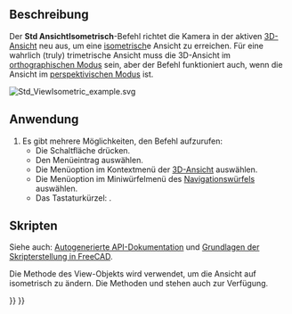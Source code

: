 <languages/>

{{Docnav/de
|[[Std_AlignToSelection/de|AusrichtenZurAuswahl]]
|[[Std_ViewDimetric/de|AnsichtDimetrisch]]
|[[Std_View_Menu/de|Std Menü ansicht]]
|IconL=Std_AlignToSelection.svg
|IconR=Std_ViewDimetric.svg
|IconC=Freecad.svg
}}

{{GuiCommand/de
|Name=Std ViewIsometric
|Name/de=Std ViewIsometric
|MenuLocation=Ansicht → Standardansichten → Axonometrisch → Isometrisch
|Workbenches=Alle
|Shortcut={{KEY|0}}
|SeeAlso=[[Std_ViewDimetric/de|Std AnsichtDimetrisch]], [[Std_ViewTrimetric/de|Std AnsichtTrimetrisch]]
}}

<span id="Description"></span>
==Beschreibung==

Der '''Std AnsichtIsometrisch'''-Befehl richtet die Kamera in der aktiven [[3D_view/de|3D-Ansicht]] neu aus, um eine [https://de.wikipedia.org/wiki/Axonometrie#Isometrische_Axonometrie isometrisch]e Ansicht zu erreichen. Für eine wahrlich (truly) trimetrische Ansicht muss die 3D-Ansicht im [[Std_OrthographicCamera/de|orthographischen Modus]] sein, aber der Befehl funktioniert auch, wenn die Ansicht im [[Std_PerspectiveCamera/de|perspektivischen Modus]] ist.

[[Image:Std_ViewIsometric_example.svg]]
{{Caption|Das [[Std_AxisCross/de|Achsenkreuz]] und ein Würfel in isometrischer Ansicht}}

<span id="Usage"></span>
==Anwendung==

# Es gibt mehrere Möglichkeiten, den Befehl aufzurufen:
#* Die Schaltfläche {{Button|[[Image:Std_ViewIsometric.svg|16px]] [[Std_ViewIsometric/de|Isometrisch]]}} drücken.
#* Den Menüeintrag {{MenuCommand|Ansicht → Standardansichten → Axonometrisch → Isometrisch}} auswählen.
#* Die Menüoption {{MenuCommand|Standardansichten → Axonometrisch → Isometrisch}} im Kontextmenü der [[3D_view/de|3D-Ansicht]] auswählen.
#* Die Menüoption {{MenuCommand|[[Image:Std_ViewIsometric.svg|16px]] Isometrisch}} im Miniwürfelmenü des [[Navigation_Cube/de|Navigationswürfels]] auswählen.
#* Das Tastaturkürzel: {{KEY|0}}.

<span id="Scripting"></span>
==Skripten==

Siehe auch: [https://freecad.github.io/SourceDoc/ Autogenerierte API-Dokumentation] und [[FreeCAD_Scripting_Basics/de|Grundlagen der Skripterstellung in FreeCAD]].

Die Methode {{incode|viewIsometric}} des View-Objekts wird verwendet, um die Ansicht auf isometrisch zu ändern. Die Methoden {{incode|viewDimetric}} und {{incode|viewTrimetric}} stehen auch zur Verfügung.

{{Code|code=
import FreeCADGui

view = FreeCADGui.ActiveDocument.ActiveView
view.viewIsometric()
}}


{{Docnav/de
|[[Std_AlignToSelection/de|AusrichtenZurAuswahl]]
|[[Std_ViewDimetric/de|AnsichtDimetrisch]]
|[[Std_View_Menu/de|Std Menü ansicht]]
|IconL=Std_AlignToSelection.svg
|IconR=Std_ViewDimetric.svg
|IconC=Freecad.svg
}}

{{Std_Base_navi{{#translation:}}}}
{{Userdocnavi{{#translation:}}}}